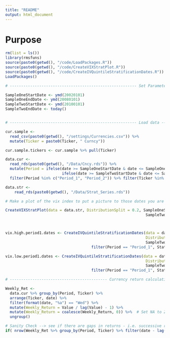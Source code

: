 ```yaml
---
title: "README"
output: html_document
---
```


# Purpose

```r
rm(list = ls())
library(rmsfuns)
source(paste0(getwd(), "/code/LoadPackages.R"))
source(paste0(getwd(), "/code/CreateVIXStratPlot.R"))
source(paste0(getwd(), "/code/CreateIVQuintileStratificationDates.R"))
LoadPackages()

# -------------------------------------------------------- Set Parameters ------------------------------------------------------

SampleOneStartDate <- ymd(20020101)
SampleOneEndDate <- ymd(20080101)
SampleTwoStartDate <- ymd(20100101)
SampleTwoEndDate <- today()


# -------------------------------------------------------- Load data ------------------------------------------------------

cur.sample <-
  read_csv(paste0(getwd(), "/settings/Currencies.csv")) %>% 
  mutate(Ticker = paste0(Ticker, " Curncy"))

cur.sample.tickers <- cur.sample %>% pull(Ticker)

data.cur <-
  read_rds(paste0(getwd(), "/Data/Cncy.rds")) %>% 
  mutate(Period = ifelse(date >= SampleOneStartDate & date <= SampleOneEndDate, "Period_1",
                         ifelse(date >= SampleTwoStartDate & date <= SampleTwoEndDate, "Period_2", "Other"))) %>% 
  filter(Period %in% c("Period_1", "Period_2")) %>% filter(Ticker %in% cur.sample.tickers) 

data.str <-
    read_rds(paste0(getwd(), "/Data/Strat_Series.rds"))

# Make a plot of the vix index to put a picture to those dates you are pulling afterwards

CreateVIXStratPlot(data = data.str, DistributionSplit = 0.2, SampleOneStartDate, SampleOneEndDate, 
                                                              SampleTwoStartDate, SampleTwoEndDate, MinTradeDays = 30, NoTradeDaysToMinusBeg = 10, TickerToPlot = "VIX Index")



vix.high.period1.dates <- CreateIVQuintileStratificationDates(data = data.str %>% filter(Ticker == "VIX Index"), 
                                                              DistributionSplit = 0.2, SampleOneStartDate, SampleOneEndDate, 
                                                              SampleTwoStartDate, SampleTwoEndDate, MinTradeDays = 30, NoTradeDaysToMinusBeg = 10) %>% 
                                      filter(Period == "Period_1", State == "High") %>% pull(date)

vix.low.period1.dates <- CreateIVQuintileStratificationDates(data = data.str %>% filter(Ticker == "VIX Index"), 
                                                              DistributionSplit = 0.2, SampleOneStartDate, SampleOneEndDate, 
                                                              SampleTwoStartDate, SampleTwoEndDate, MinTradeDays = 30, NoTradeDaysToMinusBeg = 10) %>% 
                                      filter(Period == "Period_1", State == "Low") %>% pull(date)  

# ------------------------------------------- Currency return calculation -----------------------------------------

Weekly_Ret <- 
  data.cur %>% group_by(Period, Ticker) %>% 
  arrange(Ticker, date) %>% 
  filter(format(date, "%a") == "Wed") %>% 
  mutate(Weekly_Return = Value / lag(Value) - 1) %>% 
  mutate(Weekly_Return = coalesce(Weekly_Return, 0)) %>%  # Set NA to Zero.
  ungroup()

# Sanity Check --> see if there are gaps in returns - i.e. successive returns are more than a weekly:
if( nrow(Weekly_Ret %>% group_by(Period, Ticker) %>% filter(date - lag(date) > 7) ) > 0 ) stop("There are gaps in some of the currency returns for weekly frequency. Interrogate.")


```

